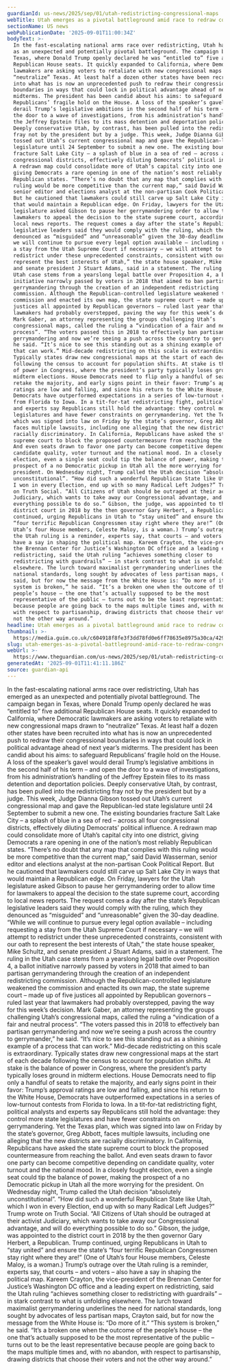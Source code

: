 ```yaml
---
guardianId: us-news/2025/sep/01/utah-redistricting-congressional-maps
webTitle: Utah emerges as a pivotal battleground amid race to redraw congressional maps
sectionName: US news
webPublicationDate: '2025-09-01T11:00:34Z'
bodyText: >-
  In the fast-escalating national arms race over redistricting, Utah has emerged
  as an unexpected and potentially pivotal battleground. The campaign began in
  Texas, where Donald Trump openly declared he was “entitled to” five additional
  Republican House seats. It quickly expanded to California, where Democratic
  lawmakers are asking voters to retaliate with new congressional maps drawn to
  “neutralize” Texas. At least half a dozen other states have been recruited
  into what has is now an unprecedented push to redraw their congressional
  boundaries in ways that could lock in political advantage ahead of next year’s
  midterms. The president has been candid about his aims: to safeguard
  Republicans’ fragile hold on the House. A loss of the speaker’s gavel would
  derail Trump’s legislative ambitions in the second half of his term – and open
  the door to a wave of investigations, from his administration’s handling of
  the Jeffrey Epstein files to its mass detention and deportation policies.
  Deeply conservative Utah, by contrast, has been pulled into the redistricting
  fray not by the president but by a judge. This week, Judge Dianna Gibson
  tossed out Utah’s current congressional map and gave the Republican-led state
  legislature until 24 September to submit a new one. The existing boundaries
  fracture Salt Lake City – a splash of blue in a sea of red – across all four
  congressional districts, effectively diluting Democrats’ political influence.
  A redrawn map could consolidate more of Utah’s capital city into one district,
  giving Democrats a rare opening in one of the nation’s most reliably
  Republican states. “There’s no doubt that any map that complies with this
  ruling would be more competitive than the current map,” said David Wasserman,
  senior editor and elections analyst at the non-partisan Cook Political Report.
  But he cautioned that lawmakers could still carve up Salt Lake City in ways
  that would maintain a Republican edge. On Friday, lawyers for the Utah
  legislature asked Gibson to pause her gerrymandering order to allow time for
  lawmakers to appeal the decision to the state supreme court, according to
  local news reports. The request comes a day after the state’s Republican
  legislative leaders said they would comply with the ruling, which they
  denounced as “misguided” and “unreasonable” given the 30-day deadline. “While
  we will continue to pursue every legal option available – including requesting
  a stay from the Utah Supreme Court if necessary – we will attempt to
  redistrict under these unprecedented constraints, consistent with our oath to
  represent the best interests of Utah,” the state house speaker, Mike Schultz,
  and senate president J Stuart Adams, said in a statement. The ruling in the
  Utah case stems from a yearslong legal battle over Proposition 4, a ballot
  initiative narrowly passed by voters in 2018 that aimed to ban partisan
  gerrymandering through the creation of an independent redistricting
  commission. Although the Republican-controlled legislature weakened the
  commission and enacted its own map, the state supreme court – made up of five
  justices all appointed by Republican governors – ruled last year that
  lawmakers had probably overstepped, paving the way for this week’s decision.
  Mark Gaber, an attorney representing the groups challenging Utah’s
  congressional maps, called the ruling a “vindication of a fair and neutral
  process”. “The voters passed this in 2018 to effectively ban partisan
  gerrymandering and now we’re seeing a push across the country to gerrymander,”
  he said. “It’s nice to see this standing out as a shining example of a process
  that can work.” Mid-decade redistricting on this scale is extraordinary.
  Typically states draw new congressional maps at the start of each decade
  following the census to account for population shifts. At stake is the balance
  of power in Congress, where the president’s party typically loses ground in
  midterm elections. House Democrats need to flip only a handful of seats to
  retake the majority, and early signs point in their favor: Trump’s approval
  ratings are low and falling, and since his return to the White House,
  Democrats have outperformed expectations in a series of low-turnout contests
  from Florida to Iowa. In a tit-for-tat redistricting fight, political analysts
  and experts say Republicans still hold the advantage: they control more state
  legislatures and have fewer constraints on gerrymandering. Yet the Texas plan,
  which was signed into law on Friday by the state’s governor, Greg Abbott,
  faces multiple lawsuits, including one alleging that the new districts are
  racially discriminatory. In California, Republicans have asked the state
  supreme court to block the proposed countermeasure from reaching the ballot.
  And even seats drawn to favor one party can become competitive depending on
  candidate quality, voter turnout and the national mood. In a closely fought
  election, even a single seat could tip the balance of power, making the
  prospect of a no Democratic pickup in Utah all the more worrying for the
  president. On Wednesday night, Trump called the Utah decision “absolutely
  unconstitutional”. “How did such a wonderful Republican State like Utah, which
  I won in every Election, end up with so many Radical Left Judges?” Trump wrote
  on Truth Social. “All Citizens of Utah should be outraged at their activist
  Judiciary, which wants to take away our Congressional advantage, and will do
  everything possible to do so.” Gibson, the judge, was appointed to the
  district court in 2018 by the then governor Gary Herbert, a Republican. Trump
  continued, urging Republicans in Utah to “stay united” and ensure the state’s
  “four terrific Republican Congressmen stay right where they are!” (One of
  Utah’s four House members, Celeste Maloy, is a woman.) Trump’s outrage over
  the Utah ruling is a reminder, experts say, that courts – and voters – also
  have a say in shaping the political map. Kareem Crayton, the vice-president of
  the Brennan Center for Justice’s Washington DC office and a leading expert on
  redistricting, said the Utah ruling “achieves something closer to
  redistricting with guardrails” – in stark contrast to what is unfolding
  elsewhere. The lurch toward maximalist gerrymandering underlines the need for
  national standards, long sought by advocates of less partisan maps, Crayton
  said, but for now the message from the White House is: “Do more of it.” “This
  system is broken,” he said. “It’s a broken one when the outcome of the
  people’s house – the one that’s actually supposed to be the most
  representative of the public – turns out to be the least representative
  because people are going back to the maps multiple times and, with no abandon,
  with respect to partisanship, drawing districts that choose their voters and
  not the other way around.”
headline: Utah emerges as a pivotal battleground amid race to redraw congressional maps
thumbnail: >-
  https://media.guim.co.uk/c604918f8fe3f3dd78fd0e6ff78635e8975a30ca/429_60_4624_3700/500.jpg
slug: utah-emerges-as-a-pivotal-battleground-amid-race-to-redraw-congressional-maps
webUrl: >-
  https://www.theguardian.com/us-news/2025/sep/01/utah-redistricting-congressional-maps
generatedAt: '2025-09-01T11:41:11.186Z'
source: guardian-api
---
```

In the fast-escalating national arms race over redistricting, Utah has emerged as an unexpected and potentially pivotal battleground. The campaign began in Texas, where Donald Trump openly declared he was “entitled to” five additional Republican House seats. It quickly expanded to California, where Democratic lawmakers are asking voters to retaliate with new congressional maps drawn to “neutralize” Texas. At least half a dozen other states have been recruited into what has is now an unprecedented push to redraw their congressional boundaries in ways that could lock in political advantage ahead of next year’s midterms. The president has been candid about his aims: to safeguard Republicans’ fragile hold on the House. A loss of the speaker’s gavel would derail Trump’s legislative ambitions in the second half of his term – and open the door to a wave of investigations, from his administration’s handling of the Jeffrey Epstein files to its mass detention and deportation policies. Deeply conservative Utah, by contrast, has been pulled into the redistricting fray not by the president but by a judge. This week, Judge Dianna Gibson tossed out Utah’s current congressional map and gave the Republican-led state legislature until 24 September to submit a new one. The existing boundaries fracture Salt Lake City – a splash of blue in a sea of red – across all four congressional districts, effectively diluting Democrats’ political influence. A redrawn map could consolidate more of Utah’s capital city into one district, giving Democrats a rare opening in one of the nation’s most reliably Republican states. “There’s no doubt that any map that complies with this ruling would be more competitive than the current map,” said David Wasserman, senior editor and elections analyst at the non-partisan Cook Political Report. But he cautioned that lawmakers could still carve up Salt Lake City in ways that would maintain a Republican edge. On Friday, lawyers for the Utah legislature asked Gibson to pause her gerrymandering order to allow time for lawmakers to appeal the decision to the state supreme court, according to local news reports. The request comes a day after the state’s Republican legislative leaders said they would comply with the ruling, which they denounced as “misguided” and “unreasonable” given the 30-day deadline. “While we will continue to pursue every legal option available – including requesting a stay from the Utah Supreme Court if necessary – we will attempt to redistrict under these unprecedented constraints, consistent with our oath to represent the best interests of Utah,” the state house speaker, Mike Schultz, and senate president J Stuart Adams, said in a statement. The ruling in the Utah case stems from a yearslong legal battle over Proposition 4, a ballot initiative narrowly passed by voters in 2018 that aimed to ban partisan gerrymandering through the creation of an independent redistricting commission. Although the Republican-controlled legislature weakened the commission and enacted its own map, the state supreme court – made up of five justices all appointed by Republican governors – ruled last year that lawmakers had probably overstepped, paving the way for this week’s decision. Mark Gaber, an attorney representing the groups challenging Utah’s congressional maps, called the ruling a “vindication of a fair and neutral process”. “The voters passed this in 2018 to effectively ban partisan gerrymandering and now we’re seeing a push across the country to gerrymander,” he said. “It’s nice to see this standing out as a shining example of a process that can work.” Mid-decade redistricting on this scale is extraordinary. Typically states draw new congressional maps at the start of each decade following the census to account for population shifts. At stake is the balance of power in Congress, where the president’s party typically loses ground in midterm elections. House Democrats need to flip only a handful of seats to retake the majority, and early signs point in their favor: Trump’s approval ratings are low and falling, and since his return to the White House, Democrats have outperformed expectations in a series of low-turnout contests from Florida to Iowa. In a tit-for-tat redistricting fight, political analysts and experts say Republicans still hold the advantage: they control more state legislatures and have fewer constraints on gerrymandering. Yet the Texas plan, which was signed into law on Friday by the state’s governor, Greg Abbott, faces multiple lawsuits, including one alleging that the new districts are racially discriminatory. In California, Republicans have asked the state supreme court to block the proposed countermeasure from reaching the ballot. And even seats drawn to favor one party can become competitive depending on candidate quality, voter turnout and the national mood. In a closely fought election, even a single seat could tip the balance of power, making the prospect of a no Democratic pickup in Utah all the more worrying for the president. On Wednesday night, Trump called the Utah decision “absolutely unconstitutional”. “How did such a wonderful Republican State like Utah, which I won in every Election, end up with so many Radical Left Judges?” Trump wrote on Truth Social. “All Citizens of Utah should be outraged at their activist Judiciary, which wants to take away our Congressional advantage, and will do everything possible to do so.” Gibson, the judge, was appointed to the district court in 2018 by the then governor Gary Herbert, a Republican. Trump continued, urging Republicans in Utah to “stay united” and ensure the state’s “four terrific Republican Congressmen stay right where they are!” (One of Utah’s four House members, Celeste Maloy, is a woman.) Trump’s outrage over the Utah ruling is a reminder, experts say, that courts – and voters – also have a say in shaping the political map. Kareem Crayton, the vice-president of the Brennan Center for Justice’s Washington DC office and a leading expert on redistricting, said the Utah ruling “achieves something closer to redistricting with guardrails” – in stark contrast to what is unfolding elsewhere. The lurch toward maximalist gerrymandering underlines the need for national standards, long sought by advocates of less partisan maps, Crayton said, but for now the message from the White House is: “Do more of it.” “This system is broken,” he said. “It’s a broken one when the outcome of the people’s house – the one that’s actually supposed to be the most representative of the public – turns out to be the least representative because people are going back to the maps multiple times and, with no abandon, with respect to partisanship, drawing districts that choose their voters and not the other way around.”
